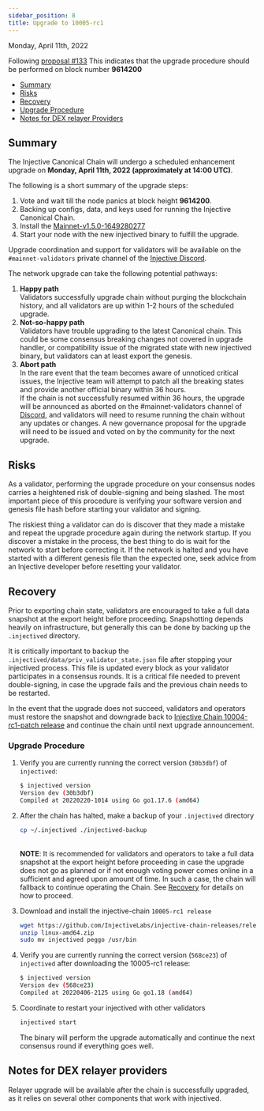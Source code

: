 ```yaml
---
sidebar_position: 8
title: Upgrade to 10005-rc1
---
```


Monday, April 11th, 2022

Following [proposal #133](https://injhub.com/proposals/133) This indicates that the upgrade procedure should be performed on block number **9614200**

* [Summary](#summary)
* [Risks](#risks)
* [Recovery](#recovery)
* [Upgrade Procedure](#upgrade-procedure)
* [Notes for DEX relayer Providers](#notes-for-dex-relayer-providers)

## Summary

The Injective Canonical Chain will undergo a scheduled enhancement upgrade on **Monday, April 11th, 2022 (approximately at 14:00 UTC)**.

The following is a short summary of the upgrade steps:

1. Vote and wait till the node panics at block height **9614200**.
2. Backing up configs, data, and keys used for running the Injective Canonical Chain.
3. Install the [Mainnet-v1.5.0-1649280277](https://github.com/InjectiveLabs/injective-chain-releases/releases/tag/v1.5.0-1649280277)
4. Start your node with the new injectived binary to fulfill the upgrade.

Upgrade coordination and support for validators will be available on the `#mainnet-validators` private channel of the [Injective Discord](https://discord.gg/injective).

The network upgrade can take the following potential pathways:

1. **Happy path**\
   Validators successfully upgrade chain without purging the blockchain history, and all validators are up within 1-2 hours of the scheduled upgrade.
2. **Not-so-happy path**\
   Validators have trouble upgrading to the latest Canonical chain. This could be some consensus breaking changes not covered in upgrade handler, or compatibility issue of the migrated state with new injectived binary, but validators can at least export the genesis.
3. **Abort path**\
   In the rare event that the team becomes aware of unnoticed critical issues, the Injective team will attempt to patch all the breaking states and provide another official binary within 36 hours.\
   If the chain is not successfully resumed within 36 hours, the upgrade will be announced as aborted on the #mainnet-validators channel of [Discord](https://discord.gg/injective), and validators will need to resume running the chain without any updates or changes. A new governance proposal for the upgrade will need to be issued and voted on by the community for the next upgrade.

## Risks

As a validator, performing the upgrade procedure on your consensus nodes carries a heightened risk of double-signing and being slashed. The most important piece of this procedure is verifying your software version and genesis file hash before starting your validator and signing.

The riskiest thing a validator can do is discover that they made a mistake and repeat the upgrade procedure again during the network startup. If you discover a mistake in the process, the best thing to do is wait for the network to start before correcting it. If the network is halted and you have started with a different genesis file than the expected one, seek advice from an Injective developer before resetting your validator.

## Recovery

Prior to exporting chain state, validators are encouraged to take a full data snapshot at the export height before proceeding. Snapshotting depends heavily on infrastructure, but generally this can be done by backing up the `.injectived` directory.

It is critically important to backup the `.injectived/data/priv_validator_state.json` file after stopping your injectived process. This file is updated every block as your validator participates in a consensus rounds. It is a critical file needed to prevent double-signing, in case the upgrade fails and the previous chain needs to be restarted.

In the event that the upgrade does not succeed, validators and operators must restore the snapshot and downgrade back to [Injective Chain 10004-rc1-patch release](https://github.com/InjectiveLabs/injective-chain-releases/releases/tag/v1.4.0-1645352045) and continue the chain until next upgrade announcement.

### Upgrade Procedure

1.  Verify you are currently running the correct version (`30b3dbf`) of `injectived`:

    ```bash
    $ injectived version
    Version dev (30b3dbf)
    Compiled at 20220220-1014 using Go go1.17.6 (amd64)
    ```
2.  After the chain has halted, make a backup of your `.injectived` directory

    ```bash
    cp ~/.injectived ./injectived-backup
    ```

    \
    **NOTE**: It is recommended for validators and operators to take a full data snapshot at the export height before proceeding in case the upgrade does not go as planned or if not enough voting power comes online in a sufficient and agreed upon amount of time. In such a case, the chain will fallback to continue operating the Chain. See [Recovery](#recovery) for details on how to proceed.
3.  Download and install the injective-chain `10005-rc1 release`

    ```bash
    wget https://github.com/InjectiveLabs/injective-chain-releases/releases/download/v1.5.0-1649280277/linux-amd64.zip
    unzip linux-amd64.zip
    sudo mv injectived peggo /usr/bin
    ```
4.  Verify you are currently running the correct version (`568ce23`) of `injectived` after downloading the 10005-rc1 release:

    ```bash
    $ injectived version
    Version dev (568ce23)
    Compiled at 20220406-2125 using Go go1.18 (amd64)
    ```
5.  Coordinate to restart your injectived with other validators

    ```bash
    injectived start
    ```

    The binary will perform the upgrade automatically and continue the next consensus round if everything goes well.

## Notes for DEX relayer providers

Relayer upgrade will be available after the chain is successfully upgraded, as it relies on several other components that work with injectived.
